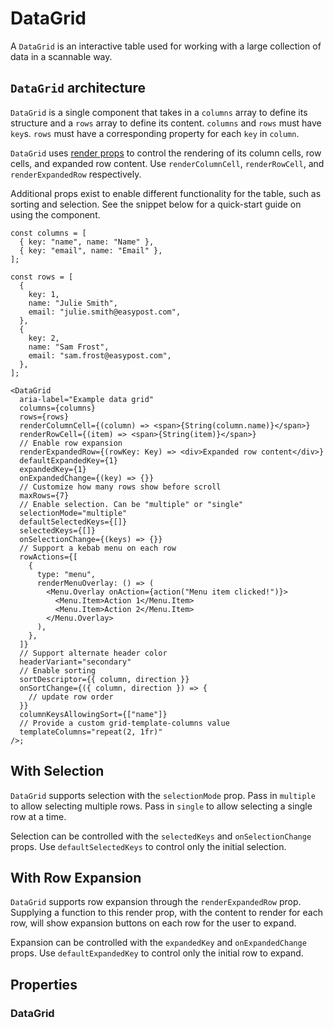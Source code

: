 
<Meta of={DataGridStories} />

# DataGrid

A `DataGrid` is an interactive table used for working with a large collection of data in a scannable way.

<Canvas of={DataGridStories.Default} />

## `DataGrid` architecture

`DataGrid` is a single component that takes in a `columns` array to define its structure and a `rows` array to define its content. `columns` and `rows` must have `key`s. `rows` must have a corresponding property for each `key` in `column`.

`DataGrid` uses [render props](https://react.dev/reference/react/cloneElement#passing-data-with-a-render-prop) to control the rendering of its column cells, row cells, and expanded row content. Use `renderColumnCell`, `renderRowCell`, and `renderExpandedRow` respectively.

Additional props exist to enable different functionality for the table, such as sorting and selection. See the snippet below for a quick-start guide on using the component.

```tsx
const columns = [
  { key: "name", name: "Name" },
  { key: "email", name: "Email" },
];

const rows = [
  {
    key: 1,
    name: "Julie Smith",
    email: "julie.smith@easypost.com",
  },
  {
    key: 2,
    name: "Sam Frost",
    email: "sam.frost@easypost.com",
  },
];

<DataGrid
  aria-label="Example data grid"
  columns={columns}
  rows={rows}
  renderColumnCell={(column) => <span>{String(column.name)}</span>}
  renderRowCell={(item) => <span>{String(item)}</span>}
  // Enable row expansion
  renderExpandedRow={(rowKey: Key) => <div>Expanded row content</div>}
  defaultExpandedKey={1}
  expandedKey={1}
  onExpandedChange={(key) => {}}
  // Customize how many rows show before scroll
  maxRows={7}
  // Enable selection. Can be "multiple" or "single"
  selectionMode="multiple"
  defaultSelectedKeys={[]}
  selectedKeys={[]}
  onSelectionChange={(keys) => {}}
  // Support a kebab menu on each row
  rowActions={[
    {
      type: "menu",
      renderMenuOverlay: () => (
        <Menu.Overlay onAction={action("Menu item clicked!")}>
          <Menu.Item>Action 1</Menu.Item>
          <Menu.Item>Action 2</Menu.Item>
        </Menu.Overlay>
      ),
    },
  ]}
  // Support alternate header color
  headerVariant="secondary"
  // Enable sorting
  sortDescriptor={{ column, direction }}
  onSortChange={({ column, direction }) => {
    // update row order
  }}
  columnKeysAllowingSort={["name"]}
  // Provide a custom grid-template-columns value
  templateColumns="repeat(2, 1fr)"
/>;
```

## With Selection

`DataGrid` supports selection with the `selectionMode` prop. Pass in `multiple` to allow selecting multiple rows. Pass in `single` to allow selecting a single row at a time.

Selection can be controlled with the `selectedKeys` and `onSelectionChange` props. Use `defaultSelectedKeys` to control only the initial selection.

<Canvas of={DataGridStories.WithSelection} />

<Controls of={DataGridStories.WithSelection} />

## With Row Expansion

`DataGrid` supports row expansion through the `renderExpandedRow` prop. Supplying a function to this render prop, with the content to render for each row, will show expansion buttons on each row for the user to expand.

Expansion can be controlled with the `expandedKey` and `onExpandedChange` props. Use `defaultExpandedKey` to control only the initial row to expand.

<Canvas of={DataGridStories.WithRowExpansion} />

## Properties

### DataGrid

<ArgTypes of={DataGrid} />
